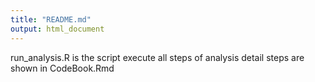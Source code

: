 ```yaml
---
title: "README.md"
output: html_document
---
```


run_analysis.R is the script execute all steps of analysis
detail steps are shown in CodeBook.Rmd